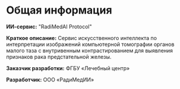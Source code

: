 # Общая информация

**ИИ-сервис:** "RadiMedAI Protocol"

**Краткое описание:** Сервис искусственного интеллекта по интерпретации изображений компьютерной томографии органов малого таза с внутривенным контрастированием для выявления признаков рака предстательной железы.

**Заказчик разработки:** ФГБУ «Лечебный центр»

**Разработчик:** ООО «РадиМедИИ»